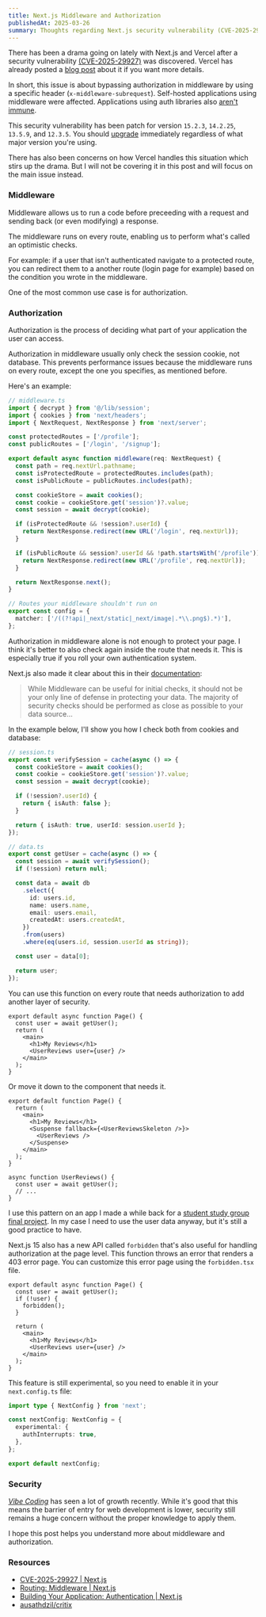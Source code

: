 ```yaml
---
title: Next.js Middleware and Authorization
publishedAt: 2025-03-26
summary: Thoughts regarding Next.js security vulnerability (CVE-2025-29927).
---
```


There has been a drama going on lately with Next.js and Vercel after a security vulnerability [(CVE-2025-29927)](https://github.com/advisories/GHSA-f82v-jwr5-mffw) was discovered. Vercel has already posted a [blog post](https://nextjs.org/blog/cve-2025-29927) about it if you want more details.

In short, this issue is about bypassing authorization in middleware by using a specific header (`x-middleware-subrequest`). Self-hosted applications using middleware were affected. Applications using auth libraries also [aren't immune](https://clerk.com/blog/cve-2025-29927).

This security vulnerability has been patch for version `15.2.3`, `14.2.25`, `13.5.9`, and `12.3.5`. You should [upgrade](https://nextjs.org/docs/app/building-your-application/upgrading) immediately regardless of what major version you're using.

There has also been concerns on how Vercel handles this situation which stirs up the drama. But I will not be covering it in this post and will focus on the main issue instead.

### Middleware

Middleware allows us to run a code before preceeding with a request and sending back (or even modifying) a response.

The middleware runs on every route, enabling us to perform what's called an optimistic checks.

For example: if a user that isn't authenticated navigate to a protected route, you can redirect them to a another route (login page for example) based on the condition you wrote in the middleware.

One of the most common use case is for authorization.

### Authorization

Authorization is the process of deciding what part of your application the user can access.

Authorization in middleware usually only check the session cookie, not database. This prevents performance issues because the middleware runs on every route, except the one you specifies, as mentioned before.

Here's an example:

```ts
// middleware.ts
import { decrypt } from '@/lib/session';
import { cookies } from 'next/headers';
import { NextRequest, NextResponse } from 'next/server';

const protectedRoutes = ['/profile'];
const publicRoutes = ['/login', '/signup'];

export default async function middleware(req: NextRequest) {
  const path = req.nextUrl.pathname;
  const isProtectedRoute = protectedRoutes.includes(path);
  const isPublicRoute = publicRoutes.includes(path);

  const cookieStore = await cookies();
  const cookie = cookieStore.get('session')?.value;
  const session = await decrypt(cookie);

  if (isProtectedRoute && !session?.userId) {
    return NextResponse.redirect(new URL('/login', req.nextUrl));
  }

  if (isPublicRoute && session?.userId && !path.startsWith('/profile')) {
    return NextResponse.redirect(new URL('/profile', req.nextUrl));
  }

  return NextResponse.next();
}

// Routes your middleware shouldn't run on
export const config = {
  matcher: ['/((?!api|_next/static|_next/image|.*\\.png$).*)'],
};
```

Authorization in middleware alone is not enough to protect your page. I think it's better to also check again inside the route that needs it. This is especially true if you roll your own authentication system.

Next.js also made it clear about this in their [documentation](https://nextjs.org/docs/app/building-your-application/authentication#optimistic-checks-with-middleware-optional:~:text=While%20Middleware%20can%20be%20useful%20for%20initial%20checks%2C%20it%20should%20not%20be%20your%20only%20line%20of%20defense%20in%20protecting%20your%20data.%20The%20majority%20of%20security%20checks%20should%20be%20performed%20as%20close%20as%20possible%20to%20your%20data%20source):

> While Middleware can be useful for initial checks, it should not be your only line of defense in protecting your data. The majority of security checks should be performed as close as possible to your data source...

In the example below, I'll show you how I check both from cookies and database:

```ts
// session.ts
export const verifySession = cache(async () => {
  const cookieStore = await cookies();
  const cookie = cookieStore.get('session')?.value;
  const session = await decrypt(cookie);

  if (!session?.userId) {
    return { isAuth: false };
  }

  return { isAuth: true, userId: session.userId };
});
```

```ts
// data.ts
export const getUser = cache(async () => {
  const session = await verifySession();
  if (!session) return null;

  const data = await db
    .select({
      id: users.id,
      name: users.name,
      email: users.email,
      createdAt: users.createdAt,
    })
    .from(users)
    .where(eq(users.id, session.userId as string));

  const user = data[0];

  return user;
});
```

You can use this function on every route that needs authorization to add another layer of security.

```tsx
export default async function Page() {
  const user = await getUser();
  return (
    <main>
      <h1>My Reviews</h1>
      <UserReviews user={user} />
    </main>
  );
}
```

Or move it down to the component that needs it.

```tsx
export default function Page() {
  return (
    <main>
      <h1>My Reviews</h1>
      <Suspense fallback={<UserReviewsSkeleton />}>
        <UserReviews />
      </Suspense>
    </main>
  );
}

async function UserReviews() {
  const user = await getUser();
  // ...
}
```

I use this pattern on an app I made a while back for a [student study group final project](https://github.com/ausathdzil/critix). In my case I need to use the user data anyway, but it's still a good practice to have.

Next.js 15 also has a new API called `forbidden` that's also useful for handling authorization at the page level. This function throws an error that renders a 403 error page. You can customize this error page using the `forbidden.tsx` file.

```tsx
export default async function Page() {
  const user = await getUser();
  if (!user) {
    forbidden();
  }

  return (
    <main>
      <h1>My Reviews</h1>
      <UserReviews user={user} />
    </main>
  );
}
```

This feature is still experimental, so you need to enable it in your `next.config.ts` file:

```ts
import type { NextConfig } from 'next';

const nextConfig: NextConfig = {
  experimental: {
    authInterrupts: true,
  },
};

export default nextConfig;
```

### Security

[_Vibe Coding_](https://x.com/karpathy/status/1886192184808149383) has seen a lot of growth recently. While it's good that this means the barrier of entry for web development is lower, security still remains a huge concern without the proper knowledge to apply them.

I hope this post helps you understand more about middleware and authorization.

### Resources

- [CVE-2025-29927 | Next.js](https://nextjs.org/blog/cve-2025-29927)
- [Routing: Middleware | Next.js](https://nextjs.org/docs/app/building-your-application/routing/middleware)
- [Building Your Application: Authentication | Next.js](https://nextjs.org/docs/app/building-your-application/authentication)
- [ausathdzil/critix](https://github.com/ausathdzil/critix/)
